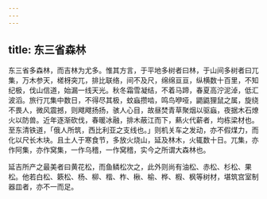 ```yaml
---
---
---
```

title: 东三省森林
---



东三省多森林，而吉林为尤多。惟其方言，于平地多树者曰林，于山间多树者曰兀集，万木参天，槎枒突兀，排比联络，间不及尺，绵绵亘亘，纵横数十百里，不知纪极，伐山信道，始漏一线天光。秋冬霜雪凝结，不着马蹄，春夏高泞泥淖，低汇波滔。旅行兀集中数日，不得尽其极，蚊蝱攒啮，鸣鸟咿哑，鼯鼪狸鼠之属，旋绕不畏人，微风震撼，则飕飕扬扬，骇人心目，故昼焚青草聚烟以驱蝱，夜据木石燎火以防兽。近年逐渐砍伐，春暖冰融，排木蔽江而下，爇火代薪者，均栋梁材也。至东清铁道，「俄人所筑，西比利亚之支线也。」则机关车之发动，亦不假煤力，而化以尺长木块。且土人于寒食节，多放火烧山，延及林木，火辄数十日。兀集，亦作阿集，亦作窝集，一作乌稽，一作窝稽，实今之所谓大森林也。

延吉所产之最美者曰黄花松，而鱼鳞松次之，此外则尚有油松、赤松、杉松、果松。他若白松、簌松、杨、柳、楷、柞、楸、榆、桦、椵、枫等树材，堪筑宫室制器皿者，亦不一而足。